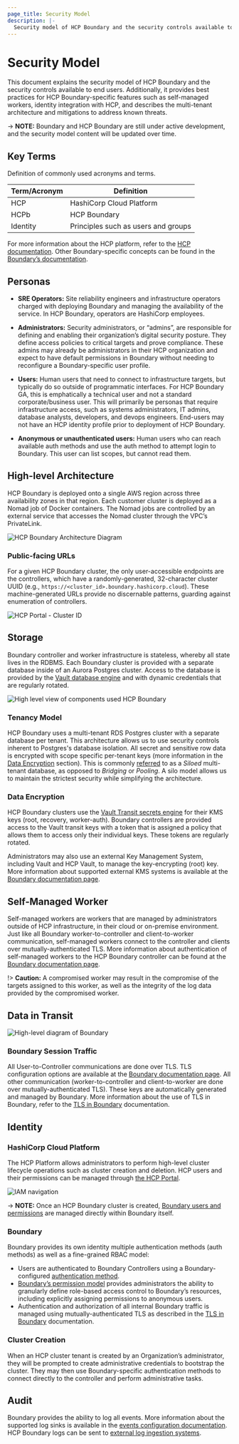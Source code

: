```yaml
---
page_title: Security Model
description: |-
  Security model of HCP Boundary and the security controls available to end users.
---
```


# Security Model

This document explains the security model of HCP Boundary and the security
controls available to end users. Additionally, it provides best practices for
HCP Boundary-specific features such as self-managed workers, identity
integration with HCP, and describes the multi-tenant architecture and
mitigations to address known threats.

-> **NOTE:** Boundary and HCP Boundary are still under active development, and the security model content will be updated over time.

## Key Terms 

Definition of commonly used acronyms and terms. 

| Term/Acronym  | Definition                                                   |
|---------------|--------------------------------------------------------------|
| HCP           | HashiCorp Cloud Platform                                     |
| HCPb          | HCP Boundary                                                 |
| Identity      | Principles such as users and groups                          |

For more information about the HCP platform, refer to the [HCP
documentation](/hcp/docs/hcp). Other Boundary-specific
concepts can be found in the [Boundary’s
documentation](/boundary/docs/concepts).

## Personas

- **SRE Operators:** Site reliability engineers and infrastructure operators
  charged with deploying Boundary and managing the availability of the service.
  In HCP Boundary, operators are HashiCorp employees. 

- **Administrators:** Security administrators, or “admins”, are responsible for
  defining and enabling their organization’s digital security posture. They
  define access policies to critical targets and prove compliance. These admins
  may already be administrators in their HCP organization and  expect to have
  default permissions in Boundary without needing to reconfigure a
  Boundary-specific user profile.

- **Users:** Human users that need to connect to infrastructure targets, but
  typically do so outside of programmatic interfaces. For HCP Boundary GA, this
  is emphatically a technical user and not a standard corporate/business user.
  This will primarily be personas that require infrastructure access, such as
  systems administrators, IT admins, database analysts, developers, and devops
  engineers. End-users may not have an HCP identity profile prior to deployment
  of HCP Boundary.

- **Anonymous or unauthenticated users:** Human users who can reach available
  auth methods and use the auth method to attempt login to Boundary. This user
  can list scopes, but cannot read them.

## High-level Architecture

HCP Boundary is deployed onto a single AWS region across three availability
zones in that region. Each customer cluster is deployed as a Nomad job of Docker
containers. The Nomad jobs are controlled by an external service that accesses
the Nomad cluster through the VPC’s PrivateLink. 

![HCP Boundary Architecture Diagram](/img/docs/boundary/boundary-architecture.png)

### Public-facing URLs

For a given HCP Boundary cluster, the only user-accessible endpoints are the
controllers, which have a randomly-generated, 32-character cluster UUID (e.g.,
`https://<cluster_id>.boundary.hashicorp.cloud`). These machine-generated URLs
provide no discernable patterns, guarding against enumeration of controllers.

![HCP Portal - Cluster ID](/img/docs/boundary/cluster-id.png)

## Storage

Boundary controller and worker infrastructure is stateless, whereby all state
lives in the RDBMS. Each Boundary cluster is provided with a separate database
inside of an Aurora Postgres cluster. Access to the database is provided by the
[Vault database engine](/vault/docs/secrets/databases) and
with dynamic credentials that are regularly rotated.

![High level view of components used HCP Boundary](/img/docs/boundary/data-at-rest.png)

### Tenancy Model

HCP Boundary uses a multi-tenant RDS Postgres cluster with a separate database
per tenant. This architecture allows us to use security controls inherent to
Postgres's database isolation. All secret and sensitive row data is encrypted
with scope specific per-tenant keys (more information in the
[Data Encryption](#data-encryption) section). This is commonly
[referred](https://aws.amazon.com/blogs/database/multi-tenant-data-isolation-with-postgresql-row-level-security/)
to as a _Siloed_ multi-tenant database, as opposed to _Bridging_ or _Pooling_. A
silo model allows us to maintain the strictest security while simplifying the
architecture. 

### Data Encryption

HCP Boundary clusters use the [Vault Transit secrets
engine](/vault/docs/secrets/transit) for their KMS keys
(root, recovery, worker-auth). Boundary controllers are provided access to the
Vault transit keys with a token that is assigned a policy that allows them to
access only their individual keys. These tokens are regularly rotated.

Administrators may also use an external Key Management System, including Vault
and HCP Vault, to manage the key-encrypting (root) key. More information about
supported external KMS systems is available at the [Boundary documentation
page](/boundary/docs/configuration/kms).


## Self-Managed Worker

Self-managed workers are workers that are managed by
administrators outside of HCP infrastructure, in their cloud or on-premise
environment. Just like all Boundary worker-to-controller and client-to-worker
communication, self-managed workers connect to the controller and clients
over mutually-authenticated TLS. More information about authentication of
self-managed workers to the HCP Boundary controller can be found at the
[Boundary documentation
page](/boundary/docs/concepts/security/connections-tls#worker-led-pki-based-registration).

!> **Caution:** A compromised worker may result in the compromise of the targets
assigned to this worker, as well as the integrity of the log data provided by
the compromised worker.

## Data in Transit

![High-level diagram of Boundary](/img/docs/boundary/data-in-transit.png)

### Boundary Session Traffic

All User-to-Controller communications are done over TLS. TLS configuration
options are available at the [Boundary documentation
page](/boundary/docs/configuration/listener/tcp#tls). All
other communication (worker-to-controller and client-to-worker are done over
mutually-authenticated TLS). These keys are automatically generated and managed
by Boundary. More information about the use of TLS in Boundary, refer to the
[TLS in
Boundary](/boundary/docs/concepts/security/connections-tls#tls-in-boundary)
documentation.

## Identity

### HashiCorp Cloud Platform 

The HCP Platform allows administrators to perform high-level cluster lifecycle
operations such as cluster creation and deletion. HCP users and their
permissions can be managed through [the HCP Portal](https://portal.cloud.hashicorp.com/). 

![IAM navigation](/img/docs/iam-nav.png)

-> **NOTE:** Once an HCP Boundary cluster is created, [Boundary users and
permissions](/boundary/tutorials/oss-administration/oss-manage-users-groups)
are managed directly within Boundary itself.

### Boundary

Boundary provides its own identity multiple authentication methods (auth
methods) as well as a fine-grained RBAC model:

- Users are authenticated to Boundary Controllers using a Boundary-configured
  [authentication
  method](/boundary/docs/concepts/domain-model/auth-methods).
- [Boundary’s permission
  model](/boundary/docs/concepts/security/permissions)
  provides administrators the ability to granularly define role-based access
  control to Boundary’s resources, including explicitly assigning permissions to
  anonymous users.
- Authentication and authorization of all internal Boundary traffic is managed
  using mutually-authenticated TLS as described in the [TLS in
  Boundary](/boundary/docs/concepts/security/connections-tls)
  documentation.

### Cluster Creation

When an HCP cluster tenant is created by an Organization’s administrator, they
will be prompted to create administrative credentials to bootstrap the cluster.
They may then use Boundary-specific authentication methods to connect directly
to the controller and perform administrative tasks.

## Audit

Boundary provides the ability to log all events. More information about the
supported log sinks is available in the [events configuration
documentation](/boundary/docs/configuration/events).
HCP Boundary logs can be sent to [external log ingestion systems](/hcp/docs/boundary/audit-logging).
